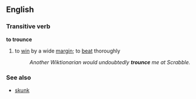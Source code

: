 ==English==
===Transitive verb===
'''to trounce'''
#to [[win]] by a wide [[margin]]; to [[beat]] thoroughly
#:''Another Wiktionarian would undoubtedly '''trounce''' me at Scrabble.''

===See also===
*[[skunk]]